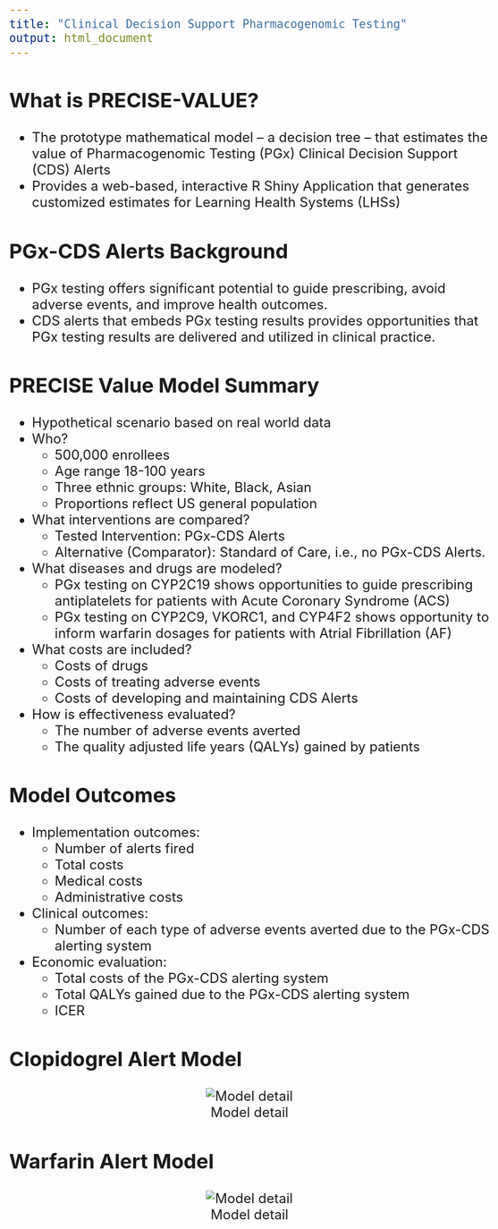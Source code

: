 ```yaml
---
title: "Clinical Decision Support Pharmacogenomic Testing"
output: html_document
---
```


<style type="text/css">

body{ /* Normal  */
      font-size: 24px;
  }
  
</style>

## What is PRECISE-VALUE?

* The prototype mathematical model – a decision tree – that estimates the value of Pharmacogenomic Testing (PGx) Clinical Decision Support (CDS) Alerts
* Provides a web-based, interactive R Shiny Application that generates customized estimates for Learning Health Systems (LHSs)

## PGx-CDS Alerts Background

* PGx testing offers significant potential to guide prescribing, avoid adverse events, and improve health outcomes. 
* CDS alerts that embeds PGx testing results provides opportunities that PGx testing results are delivered and utilized in clinical practice. 

## PRECISE Value Model Summary

* Hypothetical scenario based on real world data
* Who?
    + 500,000 enrollees
    + Age range 18-100 years
    + Three ethnic groups: White, Black, Asian
    + Proportions reflect US general population
* What interventions are compared?
    + Tested Intervention: PGx-CDS Alerts
    + Alternative (Comparator): Standard of Care, i.e., no PGx-CDS Alerts.
* What diseases and drugs are modeled?
    + PGx testing on CYP2C19 shows opportunities to guide prescribing antiplatelets for patients with Acute Coronary Syndrome (ACS)
    + PGx testing on CYP2C9, VKORC1, and CYP4F2 shows opportunity to inform warfarin dosages for patients with Atrial Fibrillation (AF)
* What costs are included?
    + Costs of drugs
    + Costs of treating adverse events
    + Costs of developing and maintaining CDS Alerts
* How is effectiveness evaluated?
    + The number of adverse events averted
    + The quality adjusted life years (QALYs) gained by patients 

## Model Outcomes

* Implementation outcomes:
    + Number of alerts fired
    + Total costs
    + Medical costs
    + Administrative costs
* Clinical outcomes:
    + Number of each type of adverse events averted due to the PGx-CDS alerting system
* Economic evaluation:
    + Total costs of the PGx-CDS alerting system
    + Total QALYs gained due to the PGx-CDS alerting system
    + ICER

## Clopidogrel Alert Model

<center>

![Model detail](clopidogrel_alert_decision_tree.png)

</center>

## Warfarin Alert Model

<center>

![Model detail](warfarin_alert_decision_tree.png)

</center>